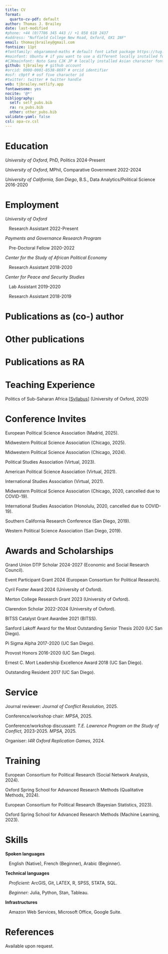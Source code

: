 ```yaml
---
title: CV
format:
  quarto-cv-pdf: default
author: Thomas J. Brailey
date: last-modified
#phone: +44 (0)7786 345 443 // +1 858 610 2437
#address: "Nuffield College New Road, Oxford, OX1 1NF"
email: thomasjbrailey@gmail.com
fontsize: 11pt
#fontfamily: ebgaramond-maths # default font LaTeX package https://tug.org/FontCatalogue/about.html
#mainfont: Ubuntu # if you want to use a different locally installed font
#CJKmainfont: Noto Sans CJK JP # locally installed Asian character font, must use with xelatex
github: tjbrailey # github account
#orcid: 0000-0001-8538-8697 # orcid identifier
#osf: c9ptf # osf five character id
#twitter: twitter # twitter handle
web: tjbrailey.netlify.app
fontawesome: yes
nocite: '@*'
bibliography: 
  self: self_pubs.bib
  ra: ra_pubs.bib
  other: other_pubs.bib
validate-yaml: false
csl: apa-cv.csl
---
```


# Education

*University of Oxford*, PhD, Politics \hfill 2024-Present

*University of Oxford*, MPhil, Comparative Government \hfill 2022-2024

*University of California, San Diego*, B.S., Data Analytics/Political Science \hfill 2016-2020

# Employment

*University of Oxford*

&nbsp;&nbsp; Research Assistant \hfill 2022-Present

*Payments and Governance Research Program*

&nbsp;&nbsp; Pre-Doctoral Fellow \hfill 2020-2022

*Center for the Study of African Political Economy*

&nbsp;&nbsp; Research Assistant \hfill 2018-2020

*Center for Peace and Security Studies*

&nbsp;&nbsp; Lab Assistant \hfill 2019-2020

&nbsp;&nbsp; Research Assistant \hfill 2018-2019

# Publications as (co-) author

::: {#refs-self}
:::

# Other publications

::: {#refs-other}
:::

# Publications as RA

::: {#refs-ra}
:::

# Teaching Experience

Politics of Sub-Saharan Africa [[Syllabus](https://www.dropbox.com/scl/fi/kdpz9gtizl9kawvx6ofcc/2025TT_pssa_syllabus.pdf?rlkey=9f8o4wifurtrib32oxmjdtffi&dl=0)] (University of Oxford, 2025)

# Conference Invites

European Political Science Association (Madrid, 2025).

Midwestern Political Science Association (Chicago, 2025).

Midwestern Political Science Association (Chicago, 2024).

Political Studies Association (Virtual, 2023).

American Political Science Association (Virtual, 2021).

International Studies Association (Virtual, 2021).

Midwestern Political Science Association (Chicago, 2020, cancelled due to COVID-19).

International Studies Association (Honolulu, 2020, cancelled due to COVID-19).

Southern California Research Conference (San Diego, 2019).

Western Political Science Association (San Diego, 2019).

# Awards and Scholarships

Grand Union DTP Scholar 2024-2027 (Economic and Social Research Council).

Event Participant Grant 2024 (European Consortium for Political Research).

Cyril Foster Award 2024 (University of Oxford).

Merton College Research Grant 2023 (University of Oxford).

Clarendon Scholar 2022-2024 (University of Oxford).

BITSS Catalyst Grant Awardee 2021 (BITSS).

Sanford Lakoff Award for the Most Outstanding Senior Thesis 2020 (UC San Diego).

Pi Sigma Alpha 2017-2020 (UC San Diego).

Provost Honors 2016-2020 (UC San Diego).

Ernest C. Mort Leadership Excellence Award 2018 (UC San Diego).

Outstanding Resident 2017 (UC San Diego).


# Service

Journal reviewer: *Journal of Conflict Resolution,* 2025.

Conference/workshop chair: *MPSA,* 2025.

Conference/workshop discussant: *T.E. Lawrence Program on the Study of Conflict,* 2023-2025. *MPSA,* 2025.

Organiser: *I4R Oxford Replication Games,* 2024.

# Training

European Consortium for Political Research (Social Network Analysis, 2024).

Oxford Spring School for Advanced Research Methods (Qualitative Methods, 2024).

European Consortium for Political Research (Bayesian Statistics, 2023).

Oxford Spring School for Advanced Research Methods (Machine Learning, 2023).

# Skills

**Spoken languages**

&nbsp;&nbsp; English (Native), French (Beginner), Arabic (Beginner).

**Technical languages**

&nbsp;&nbsp; *Proficient:* ArcGIS, Git, LATEX, R, SPSS, STATA, SQL.

&nbsp;&nbsp; *Beginner:* Julia, Python, Stan, Tableau.

**Infrastructures**

&nbsp;&nbsp; Amazon Web Services, Microsoft Office, Google Suite.

# References

Available upon request.

